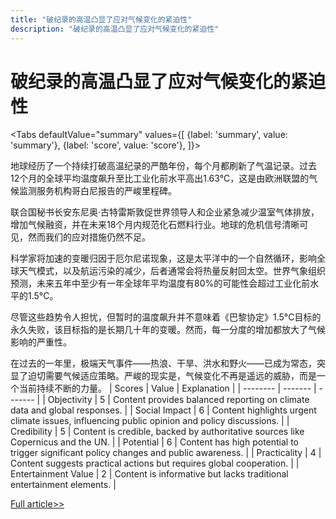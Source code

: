 ```yaml
---
title: "破纪录的高温凸显了应对气候变化的紧迫性"
description: "破纪录的高温凸显了应对气候变化的紧迫性"
---
```



# 破纪录的高温凸显了应对气候变化的紧迫性


<Tabs
	defaultValue="summary"
	values={[
	{label: 'summary', value: 'summary'},
	{label: 'score', value: 'score'},
]}>
<TabItem value="summary">


地球经历了一个持续打破高温纪录的严酷年份，每个月都刷新了气温记录。过去12个月的全球平均温度飙升至比工业化前水平高出1.63°C，这是由欧洲联盟的气候监测服务机构哥白尼报告的严峻里程碑。

联合国秘书长安东尼奥·古特雷斯敦促世界领导人和企业紧急减少温室气体排放，增加气候融资，并在未来18个月内规范化石燃料行业。地球的危机信号清晰可见，然而我们的应对措施仍然不足。

科学家将加速的变暖归因于厄尔尼诺现象，这是太平洋中的一个自然循环，影响全球天气模式，以及航运污染的减少，后者通常会将热量反射回太空。世界气象组织预测，未来五年中至少有一年全球年平均温度有80%的可能性会超过工业化前水平的1.5°C。

尽管这些趋势令人担忧，但暂时的温度飙升并不意味着《巴黎协定》1.5°C目标的永久失败，该目标指的是长期几十年的变暖。然而，每一分度的增加都放大了气候影响的严重性。

在过去的一年里，极端天气事件——热浪、干旱、洪水和野火——已成为常态，突显了迫切需要气候适应策略。严峻的现实是，气候变化不再是遥远的威胁，而是一个当前持续不断的力量。
</TabItem>
<TabItem value="score">
	| Scores     | Value   | Explanation |
	| -------- | ------- | ------- |
	| Objectivity  | 5    | Content provides balanced reporting on climate data and global responses.    |
	| Social Impact | 6     | Content highlights urgent climate issues, influencing public opinion and policy discussions.    |
	| Credibility    | 5    | Content is credible, backed by authoritative sources like Copernicus and the UN.    |
	| Potential    | 6    | Content has high potential to trigger significant policy changes and public awareness.    |
	| Practicality    | 4    | Content suggests practical actions but requires global cooperation.    |
	| Entertainment Value    | 2    | Content is informative but lacks traditional entertainment elements.    |
</TabItem>
</Tabs>

[Full article>>](https://ici.radio-canada.ca/rci/en/news/2078415/earth-hit-with-12-straight-months-of-record-breaking-temperatures)
